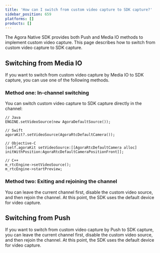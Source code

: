 ```yaml
---
title: 'How can I switch from custom video capture to SDK capture?'
sidebar_position: 659
platforms: []
products: []
---
```


The Agora <Vg k="VSDK" /> Native SDK provides both Push and Media IO methods to implement custom video capture. This page describes how to switch from custom video capture to SDK capture.

## Switching from Media IO

If you want to switch from custom video capture by Media IO to SDK capture, you can use one of the following methods.

### Method one: In-channel switching

You can switch custom video capture to SDK capture directly in the channel:

```
// Java
ENGINE.setVideoSource(new AgoraDefaultSource());
```
```
// Swift
agoraKit?.setVideoSource(AgoraRtcDefaultCamera());
```
```
// Objective-C
[self.agoraKit setVideoSource:[[AgoraRtcDefaultCamera alloc] initWithPosition:AgoraRtcDefaultCameraPositionFront]];
```
```
// C++
m_rtcEngine->setVideoSource();
m_rtcEngine->startPreview;
```

### Method two: Exiting and rejoining the channel

You can leave the current channel first, disable the custom video source, and then rejoin the channel. At this point, the SDK uses the default device for video capture.

## Switching from Push

If you want to switch from custom video capture by Push to SDK capture, you can leave the current channel first, disable the custom video source, and then rejoin the channel. At this point, the SDK uses the default device for video capture.